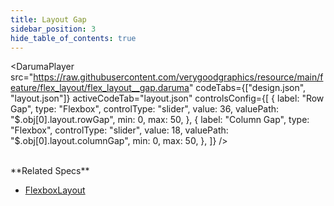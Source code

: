 ```yaml
---
title: Layout Gap
sidebar_position: 3
hide_table_of_contents: true
---
```


<DarumaPlayer
  src="https://raw.githubusercontent.com/verygoodgraphics/resource/main/feature/flex_layout/flex_layout__gap.daruma"
  codeTabs={["design.json", "layout.json"]}
  activeCodeTab="layout.json"
  controlsConfig={[
    {
      label: "Row Gap",
      type: "Flexbox",
      controlType: "slider",
      value: 36,
      valuePath: "$.obj[0].layout.rowGap",
      min: 0,
      max: 50,
    },
    {
      label: "Column Gap",
      type: "Flexbox",
      controlType: "slider",
      value: 18,
      valuePath: "$.obj[0].layout.columnGap",
      min: 0,
      max: 50,
    },
  ]}
/>

<br />
**Related Specs**

- [FlexboxLayout](/specs/layout/flexbox-layout#rowgap)
